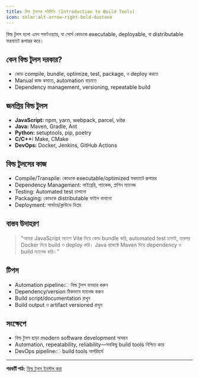 ```yaml
---
title: বিল্ড টুলসের পরিচিতি (Introduction to Build Tools)
icon: solar:alt-arrow-right-bold-duotone
---
```


বিল্ড টুলস হলো এমন সফটওয়্যার, যা সোর্স কোডকে executable, deployable, বা distributable ফরম্যাটে রূপান্তর করে।

## কেন বিল্ড টুলস দরকার?
- কোড compile, bundle, optimize, test, package, ও deploy করতে
- Manual কাজ কমাতে, automation বাড়াতে
- Dependency management, versioning, repeatable build

## জনপ্রিয় বিল্ড টুলস
- **JavaScript:** npm, yarn, webpack, parcel, vite
- **Java:** Maven, Gradle, Ant
- **Python:** setuptools, pip, poetry
- **C/C++:** Make, CMake
- **DevOps:** Docker, Jenkins, GitHub Actions

## বিল্ড টুলসের কাজ
- Compile/Transpile: কোডকে executable/optimized ফরম্যাটে রূপান্তর
- Dependency Management: লাইব্রেরি, প্যাকেজ, প্লাগিন ম্যানেজ
- Testing: Automated test চালানো
- Packaging: কোডকে distributable ফাইল বানানো
- Deployment: সার্ভারে/ক্লাউডে ডিপ্লয়

## বাস্তব উদাহরণ

> "আমরা JavaScript অ্যাপে Vite দিয়ে কোড bundle করি, automated test চালাই, তারপর Docker দিয়ে build ও deploy করি। Java প্রজেক্টে Maven দিয়ে dependency ও build ম্যানেজ করি।"

## টিপস
- Automation pipelineে বিল্ড টুলস ব্যবহার করুন
- Dependency/version ঠিকভাবে ম্যানেজ করুন
- Build script/documentation রাখুন
- Build output ও artifact versioned রাখুন

## সংক্ষেপে
- বিল্ড টুলস ছাড়া modern software development অসম্ভব
- Automation, repeatability, reliability—সবকিছু build tools নিশ্চিত করে
- DevOps pipelineে build tools অপরিহার্য

---

**পরবর্তী পাঠ:** [বিল্ড টুলস ইনস্টল করা](/dev-ops/build-tools-install)
